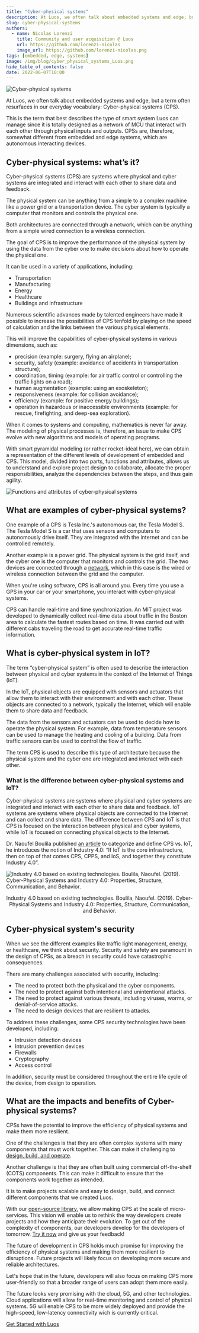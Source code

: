 ```yaml
---
title: "Cyber-physical systems"
description: At Luos, we often talk about embedded systems and edge, but a term often resurfaces in our everyday vocabulary, Cyber-physical systems (CPS). 
slug: cyber-physical-systems
authors:
  - name: Nicolas Lorenzi
    title: Community and user acquisition @ Luos
    url: https://github.com/lorenzi-nicolas
    image_url: https://github.com/lorenzi-nicolas.png
tags: [embedded, edge, systems]
image: /img/blog/cyber_physical_systems_Luos.png
hide_table_of_contents: false
date: 2022-06-07T10:00
---
```


![Cyber-physical systems](/img/blog/cyber_physical_systems_Luos.png)

At Luos, we often talk about embedded systems and edge, but a term often resurfaces in our everyday vocabulary: Cyber-physical systems (CPS). 

This is the term that best describes the type of smart system Luos can manage since it is totally designed as a network of MCU that interact with each other through physical inputs and outputs. CPSs are, therefore, somewhat different from embedded and edge systems, which are autonomous interacting devices.

<!--truncate-->

<h2> Cyber-physical systems: what’s it? </h2>

Cyber-physical systems (CPS) are systems where physical and cyber systems are integrated and interact with each other to share data and feedback.

The physical system can be anything from a simple to a complex machine like a power grid or a transportation device. The cyber system is typically a computer that monitors and controls the physical one.

Both architectures are connected through a network, which can be anything from a simple wired connection to a wireless connection.

The goal of CPS is to improve the performance of the physical system by using the data from the cyber one to make decisions about how to operate the physical one.

It can be used in a variety of applications, including:

- Transportation
- Manufacturing
- Energy
- Healthcare
- Buildings and infrastructure

Numerous scientific advances made by talented engineers have made it possible to increase the possibilities of CPS tenfold by playing on the speed of calculation and the links between the various physical elements.

This will improve the capabilities of cyber-physical systems in various dimensions, such as:

- precision (example: surgery, flying an airplane);
- security, safety (example: avoidance of accidents in transportation structure);
- coordination, timing (example: for air traffic control or controlling the traffic lights on a road);
- human augmentation (example: using an exoskeleton);
- responsiveness (example: for collision avoidance);
- efficiency (example: for positive energy buildings);
- operation in hazardous or inaccessible environments (example: for rescue, firefighting, and deep-sea exploration).

When it comes to systems and computing, mathematics is never far away. The modeling of physical processes is, therefore, an issue to make CPS evolve with new algorithms and models of operating programs.

With smart pyramidal modeling (or rather rocket-ideal here), we can obtain a representation of the different levels of development of embedded and CPS. This model, divided into two parts, functions and attributes, allows us to understand and explore project design to collaborate, allocate the proper responsibilities, analyze the dependencies between the steps, and thus gain agility.

![Functions and attributes of cyber-physical systems](/img/blog/functions_and_attributes_cyber_physical_systems_CPS.svg)

<h2> What are examples of cyber-physical systems? </h2>

One example of a CPS is Tesla Inc.'s autonomous car, the Tesla Model S. The Tesla Model S is a car that uses sensors and computers to autonomously drive itself. They are integrated with the internet and can be controlled remotely.

Another example is a power grid. The physical system is the grid itself, and the cyber one is the computer that monitors and controls the grid. The two devices are connected through a [network](/docs/luos-technology/node/topology), which in this case is the wired or wireless connection between the grid and the computer.

When you're using software, CPS is all around you. Every time you use a GPS in your car or your smartphone, you interact with cyber-physical systems.

CPS can handle real-time and time synchronization. An MIT project was developed to dynamically collect real-time data about traffic in the Boston area to calculate the fastest routes based on time. It was carried out with different cabs traveling the road to get accurate real-time traffic information.

<h2> What is cyber-physical system in IoT? </h2>

The term “cyber-physical system” is often used to describe the interaction between physical and cyber systems in the context of the Internet of Things (IoT).

In the IoT, physical objects are equipped with sensors and actuators that allow them to interact with their environment and with each other. These objects are connected to a network, typically the Internet, which will enable them to share data and feedback.

The data from the sensors and actuators can be used to decide how to operate the physical system. For example, data from temperature sensors can be used to manage the heating and cooling of a building. Data from traffic sensors can be used to control the flow of traffic.

The term CPS is used to describe this type of architecture because the physical system and the cyber one are integrated and interact with each other.

<h3> What is the difference between cyber-physical systems and IoT? </h3>

Cyber-physical systems are systems where physical and cyber systems are integrated and interact with each other to share data and feedback. IoT systems are systems where physical objects are connected to the Internet and can collect and share data. The difference between CPS and IoT is that CPS is focused on the interaction between physical and cyber systems, while IoT is focused on connecting physical objects to the Internet. 

Dr. Naoufel Boulila published <a rel="external nofollow" href="https://www.researchgate.net/publication/332420221_Cyber-Physical_Systems_and_Industry_40_Properties_Structure_Communication_and_Behavior" target="_blank">an article</a> to categorize and define CPS vs. IoT, he introduces the notion of Industry 4.0: “If IoT is the core infrastructure, then on top of that comes CPS, CPPS, and IoS, and together they constitute Industry 4.0”.

![Industry 4.0 based on existing technologies. Boulila, Naoufel. (2019). Cyber-Physical Systems and Industry 4.0: Properties, Structure, Communication, and Behavior.](/img/blog/industry_4_0_based_on_existing_technologies_Luos.png)
<figcaption align = "center">Industry 4.0 based on existing technologies. Boulila, Naoufel. (2019). Cyber-Physical Systems and Industry 4.0: Properties, Structure, Communication, and Behavior.</figcaption>

<h2> Cyber-physical system's security </h2>

When we see the different examples like traffic light management, energy, or healthcare, we think about security. Security and safety are paramount in the design of CPSs, as a breach in security could have catastrophic consequences.

There are many challenges associated with security, including:

- The need to protect both the physical and the cyber components.
- The need to protect against both intentional and unintentional attacks.
- The need to protect against various threats, including viruses, worms, or denial-of-service attacks.
- The need to design devices that are resilient to attacks.

To address these challenges, some CPS security technologies have been developed, including:

- Intrusion detection devices
- Intrusion prevention devices
- Firewalls
- Cryptography
- Access control

In addition, security must be considered throughout the entire life cycle of the device, from design to operation.

<h2> What are the impacts and benefits of Cyber-physical systems? </h2>

CPSs have the potential to improve the efficiency of physical systems and make them more resilient.

One of the challenges is that they are often complex systems with many components that must work together. This can make it challenging to [design, build, and operate](/2021-01-13-unleash-embedded.mdx).

Another challenge is that they are often built using commercial off-the-shelf (COTS) components. This can make it difficult to ensure that the components work together as intended.

It is to make projects scalable and easy to design, build, and connect different components that we created Luos.

With our <a rel="external nofollow" href="https://github.com/Luos-io/luos_engine" target="_blank">open-source library</a>, we allow making CPS at the scale of micro-services. This vision will enable us to rethink the way developers create projects and how they anticipate their evolution. To get out of the complexity of components, our developers develop for the developers of tomorrow. <a rel="external nofollow" href="https://github.com/luos-io" target="_blank">Try it now</a> and give us your feedback!

The future of development in CPS holds much promise for improving the efficiency of physical systems and making them more resilient to disruptions. Future projects will likely focus on developing more secure and reliable architectures. 

Let's hope that in the future, developers will also focus on making CPS more user-friendly so that a broader range of users can adopt them more easily.

The future looks very promising with the cloud, 5G, and other technologies. Cloud applications will allow for real-time monitoring and control of physical systems. 5G will enable CPS to be more widely deployed and provide the high-speed, low-latency connectivity wich is currently critical.

[Get Started with Luos](/tutorials/get-started)

